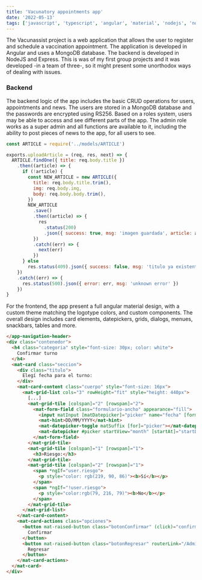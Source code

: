 ```yaml
---
title: 'Vacunatory appointments app'
date: '2022-05-13'
tags: ['javascript', 'typescript', 'angular', 'material', 'nodejs', 'node', 'css3', 'html5', 'bootstrap', 'git', 'gitHub']
---
```


The Vacunassist project is a web application that allows the user to register and schedule a vaccination appointment. 
The application is developed in Angular and uses a MongoDB database. The backend is developed in NodeJS and Express.
This is was of my first group projects and it was developed -in a team of three-, so it might present some unorthodox ways
of dealing with issues.

<CustomImage src="https://raw.githubusercontent.com/Relderf/Relderf-PostsDB/main/images/vacunassist.png" alt="Vaccunasist active appointments" />

### Backend

The backend logic of the app includes the basic CRUD operations for users, appointments and news. 
The users are stored in a MongoDB database and the passwords are encrypted using RS256.
Based on a roles system, users may be able to access and see different parts of the app. The admin role works as a super admin
and all functions are available to it, including the ability to post pieces of news to the app, for all users to see.

```javascript
const ARTICLE = require('../models/ARTICLE')

exports.uploadArticle = (req, res, next) => {
  ARTICLE.findOne({ title: req.body.title })
    .then((article) => {
      if (!article) {
        const NEW_ARTICLE = new ARTICLE({
          title: req.body.title.trim(),
          img: req.body.img,
          body: req.body.body.trim(),
        })
        NEW_ARTICLE
          .save()
          .then((article) => {
            res
              .status(200)
              .json({ success: true, msg: 'imagen guardada', article: article })
          })
          .catch((err) => {
            next(err)
          })
      } else
        res.status(409).json({ success: false, msg: 'titulo ya existente' })
    })
    .catch((err) => {
      res.status(500).json({ error: err, msg: 'unknown error' })
    })
}
```

For the frontend, the app present a full angular material design, with a custom theme matching the logotype colors, 
and custom components. The overall design includes card elements, datepickers, grids, dialogs, menues, snackbars, tables
and more. 

```html
</app-navigation-header>
<div class="contenedor">
  <h4 class="categoria" style="font-size: 30px; color: white">
    Confirmar turno
  </h4>
  <mat-card class="seccion">
    <div class="titulo">
      Elegí fecha para el turno:
    </div>
    <mat-card-content class="cuerpo" style="font-size: 16px">
      <mat-grid-list cols="3" rowHeight="fit" style="height: 440px">
        [...]
        <mat-grid-tile [colspan]="2" [rowspan]="2">
          <mat-form-field class="formulario-ancho" appearance="fill">
            <input matInput [matDatepicker]="picker" name="fecha" [formControl]="user.fecha" [min]="minDate" required="false"/>
            <mat-hint>DD/MM/YYYY</mat-hint>
            <mat-datepicker-toggle matSuffix [for]="picker"></mat-datepicker-toggle>
            <mat-datepicker #picker startView="month" [startAt]="startDate" ></mat-datepicker>
          </mat-form-field>
        </mat-grid-tile>
        <mat-grid-tile [colspan]="1" [rowspan]="1">
          <h3>Riesgo:</h3>
        </mat-grid-tile>
        <mat-grid-tile [colspan]="2" [rowspan]="1">
          <span *ngIf="user.riesgo">
            <p style="color: rgb(219, 90, 86)"><b>Sí</b></p>
          </span>
          <span *ngIf="!user.riesgo">
            <p style="color:rgb(79, 216, 79)"><b>No</b></p>
          </span>
        </mat-grid-tile>
      </mat-grid-list>
    </mat-card-content>
    <mat-card-actions class="opciones">
      <button mat-raised-button class="botonConfirmar" (click)="confirmarTurno()">
        Confirmar
      </button>
      <button mat-raised-button class="botonRegresar" routerLink="/AdministrarTurnos">
        Regresar
      </button>
    </mat-card-actions>
  </mat-card>
</div>
```
